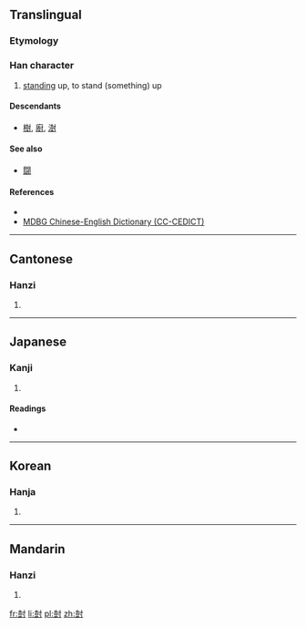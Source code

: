 ==Translingual==

===Etymology===
{{Han compound|壴|寸|c1=s|c2=p|ls=psc}}

===Han character===
{{Han char|rn=41|rad=寸|as=09|sn=12|four=4410<sub>0</sub>|canj=土廿木戈 (GTDI)|ids=⿰[[壴]][[寸]]}}

# [[stand]]ing up, to stand (something) up

====Descendants====
* [[樹]], [[廚]], [[澍]]

====See also====
* [[闘]]

====References====
* {{Han ref|kx=0295.140|dkj=07448|dj=0586.060|hdz=10509.020|uh=5C0C|ud=23564|bh=D8D7|bd=55511}}
*[http://www.mdbg.net/chindict/chindict.php?page=worddict&wdrst=1&wdqtm=0&wdqcham=1&wdqt=%E5%B0%8C MDBG Chinese-English Dictionary (CC-CEDICT)]

----

==Cantonese==

===Hanzi===
{{yue-hanzi|jyut=[[syu6]]|y=syu6}}

# {{defn|lang=yue|sort=寸09}}

----

==Japanese==

===Kanji===
{{ja-kanji|grade=|rs=寸09}}

# {{defn|lang=ja|sort=寸09}}

====Readings====
* {{ja-readings|on=[[しゅ]] (shu), [[じゅ]] (ju), [[ちゅ]] (chu), [[じう]] (jiu)|kun=[[たてる]] (tateru), [[たつ]] (tatsu), [[わらは]] (waraha), [[しもべ]] (shimobe)}}

----

==Korean==

===Hanja===
{{ko-hanja|hangeul=주|rv=ju|mr=chu}}

# {{defn|lang=ko|sort=寸09}}

----

==Mandarin==

===Hanzi===
{{cmn-hanzi|pin=[[shù]] ([[shu4]])|wg=shu<sup>4</sup>}}

# {{defn|lang=cmn|sort=寸09}}

[[fr:尌]]
[[li:尌]]
[[pl:尌]]
[[zh:尌]]